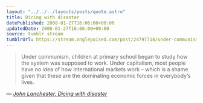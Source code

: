 ```yaml
---
layout: "../../../layouts/posts/quote.astro"
title: Dicing with disaster
datePublished: 2008-01-27T16:06:00+00:00
updatedDate: 2008-01-27T16:06:00+00:00
source: tumblr stream
tumblrUrl: https://stream.anglepoised.com/post/24797714/under-communism-children-at-primary-school-began
---
```


> Under communism, children at primary school began to study how the system was supposed to work. Under capitalism, most people have no idea of how international markets work &#8211; which is a shame given that these are the dominating economic forces in everybody&rsquo;s lives.

— <cite>[John Lanchester, _Dicing with disaster_](https://www.theguardian.com/business/2008/jan/26/europeanbanks.banking)</cite>
